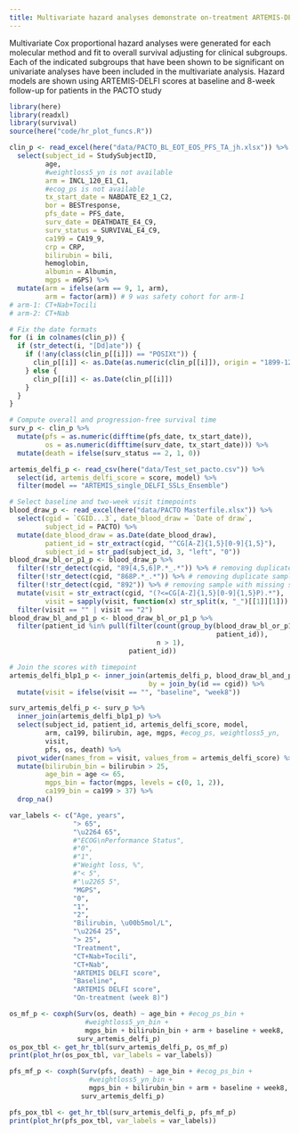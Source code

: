 ```yaml
---
title: Multivariate hazard analyses demonstrate on-treatment ARTEMIS-DELFI scores as independent predictors of overall survival for patients in the PACTO trial
---
```



Multivariate Cox proportional hazard analyses were generated for each molecular method and fit to overall survival adjusting for clinical subgroups. Each of the indicated subgroups that have been shown to be significant on univariate analyses have been included in the multivariate analysis.  Hazard models are shown using ARTEMIS-DELFI scores at baseline and 8-week follow-up for patients in the PACTO study 


```r
library(here)
library(readxl)
library(survival)
source(here("code/hr_plot_funcs.R"))
```


```r
clin_p <- read_excel(here("data/PACTO_BL_EOT_EOS_PFS_TA_jh.xlsx")) %>%
  select(subject_id = StudySubjectID,
         age,
         #weightloss5_yn is not available
         arm = INCL_120_E1_C1,
         #ecog_ps is not available
         tx_start_date = NABDATE_E2_1_C2,
         bor = BESTresponse,
         pfs_date = PFS_date,
         surv_date = DEATHDATE_E4_C9,
         surv_status = SURVIVAL_E4_C9,
         ca199 = CA19_9,
         crp = CRP,
         bilirubin = bili,
         hemoglobin,
         albumin = Albumin,
         mgps = mGPS) %>%
  mutate(arm = ifelse(arm == 9, 1, arm),
         arm = factor(arm)) # 9 was safety cohort for arm-1
# arm-1: CT+Nab+Tocili
# arm-2: CT+Nab

# Fix the date formats
for (i in colnames(clin_p)) {
  if (str_detect(i, "[Dd]ate")) {
    if (!any(class(clin_p[[i]]) == "POSIXt")) {
      clin_p[[i]] <- as.Date(as.numeric(clin_p[[i]]), origin = "1899-12-30")
    } else {
      clin_p[[i]] <- as.Date(clin_p[[i]])
    }
  }
}

# Compute overall and progression-free survival time
surv_p <- clin_p %>%
  mutate(pfs = as.numeric(difftime(pfs_date, tx_start_date)),
         os = as.numeric(difftime(surv_date, tx_start_date))) %>%
  mutate(death = ifelse(surv_status == 2, 1, 0))
```


```r
artemis_delfi_p <- read_csv(here("data/Test_set_pacto.csv")) %>%
  select(id, artemis_delfi_score = score, model) %>%
  filter(model == "ARTEMIS_single_DELFI_SSLs_Ensemble")

# Select baseline and two-week visit timepoints
blood_draw_p <- read_excel(here("data/PACTO Masterfile.xlsx")) %>%
  select(cgid = `CGID...3`, date_blood_draw = `Date of draw`,
         subject_id = PACTO) %>%
  mutate(date_blood_draw = as.Date(date_blood_draw),
         patient_id = str_extract(cgid, "^CG[A-Z]{1,5}[0-9]{1,5}"),
         subject_id = str_pad(subject_id, 3, "left", "0"))
blood_draw_bl_or_p1_p <- blood_draw_p %>%
  filter(!str_detect(cgid, "89[4,5,6]P.*_.*")) %>% # removing duplicate samples
  filter(!str_detect(cgid, "868P.*_.*")) %>% # removing duplicate samples
  filter(!str_detect(cgid, "892")) %>% # removing sample with missing score
  mutate(visit = str_extract(cgid, "(?<=CG[A-Z]{1,5}[0-9]{1,5}P).*"),
         visit = sapply(visit, function(x) str_split(x, "_")[[1]][1])) %>%
  filter(visit == "" | visit == "2")
blood_draw_bl_and_p1_p <- blood_draw_bl_or_p1_p %>%
  filter(patient_id %in% pull(filter(count(group_by(blood_draw_bl_or_p1_p,
                                                    patient_id)),
                                     n > 1),
                              patient_id))

# Join the scores with timepoint
artemis_delfi_blp1_p <- inner_join(artemis_delfi_p, blood_draw_bl_and_p1_p,
                                   by = join_by(id == cgid)) %>%
  mutate(visit = ifelse(visit == "", "baseline", "week8"))
```


```r
surv_artemis_delfi_p <- surv_p %>%
  inner_join(artemis_delfi_blp1_p) %>%
  select(subject_id, patient_id, artemis_delfi_score, model,
         arm, ca199, bilirubin, age, mgps, #ecog_ps, weightloss5_yn,
         visit,
         pfs, os, death) %>%
  pivot_wider(names_from = visit, values_from = artemis_delfi_score) %>%
  mutate(bilirubin_bin = bilirubin > 25,
         age_bin = age <= 65,
         mgps_bin = factor(mgps, levels = c(0, 1, 2)),
         ca199_bin = ca199 > 37) %>%
  drop_na()
```


```r
var_labels <- c("Age, years",
                "> 65",
                "\u2264 65",
                #"ECOG\nPerformance Status",
                #"0",
                #"1",
                #"Weight loss, %",
                #"< 5",
                #"\u2265 5",
                "MGPS",
                "0",
                "1",
                "2",
                "Bilirubin, \u00b5mol/L",
                "\u2264 25",
                "> 25",
                "Treatment",
                "CT+Nab+Tocili",
                "CT+Nab",
                "ARTEMIS DELFI score",
                "Baseline",
                "ARTEMIS DELFI score",
                "On-treatment (week 8)")

os_mf_p <- coxph(Surv(os, death) ~ age_bin + #ecog_ps_bin +
                   #weightloss5_yn_bin +
                   mgps_bin + bilirubin_bin + arm + baseline + week8,
                 surv_artemis_delfi_p)
os_pox_tbl <- get_hr_tbl(surv_artemis_delfi_p, os_mf_p)
print(plot_hr(os_pox_tbl, var_labels = var_labels))
```


```r
pfs_mf_p <- coxph(Surv(pfs, death) ~ age_bin + #ecog_ps_bin +
                    #weightloss5_yn_bin +
                    mgps_bin + bilirubin_bin + arm + baseline + week8,
                  surv_artemis_delfi_p)

pfs_pox_tbl <- get_hr_tbl(surv_artemis_delfi_p, pfs_mf_p)
print(plot_hr(pfs_pox_tbl, var_labels = var_labels))
```

